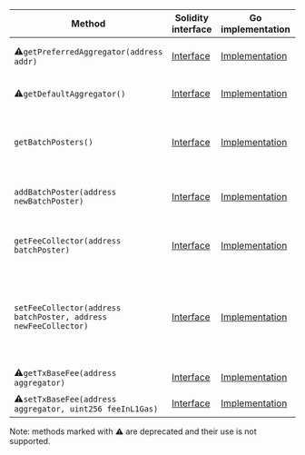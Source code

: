 <table>
  <thead>
    <tr>
      <th>Method</th>
      <th>Solidity interface</th>
      <th>Go implementation</th>
      <th>Description</th>
    </tr>
  </thead>
  <tbody>
    <tr>
      <td>
        ⚠️<code>getPreferredAggregator(address addr)</code>
      </td>
      <td>
        <a
          href="https://github.com/OffchainLabs/nitro-contracts/blob/1cab72ff3dfcfe06ceed371a9db7a54a527e3bfb/src/precompiles/ArbAggregator.sol#L14"
          target="_blank"
        >
          Interface
        </a>
      </td>
      <td>
        <a
          href="https://github.com/OffchainLabs/nitro/blob/v2.3.3/precompiles/ArbAggregator.go#L24"
          target="_blank"
        >
          Implementation
        </a>
      </td>
      <td>Deprecated: Do not use this method.</td>
    </tr>
    <tr>
      <td>
        ⚠️<code>getDefaultAggregator()</code>
      </td>
      <td>
        <a
          href="https://github.com/OffchainLabs/nitro-contracts/blob/1cab72ff3dfcfe06ceed371a9db7a54a527e3bfb/src/precompiles/ArbAggregator.sol#L18"
          target="_blank"
        >
          Interface
        </a>
      </td>
      <td>
        <a
          href="https://github.com/OffchainLabs/nitro/blob/v2.3.3/precompiles/ArbAggregator.go#L30"
          target="_blank"
        >
          Implementation
        </a>
      </td>
      <td>Deprecated: Do not use this method.</td>
    </tr>
    <tr>
      <td>
        <code>getBatchPosters()</code>
      </td>
      <td>
        <a
          href="https://github.com/OffchainLabs/nitro-contracts/blob/1cab72ff3dfcfe06ceed371a9db7a54a527e3bfb/src/precompiles/ArbAggregator.sol#L22"
          target="_blank"
        >
          Interface
        </a>
      </td>
      <td>
        <a
          href="https://github.com/OffchainLabs/nitro/blob/v2.3.3/precompiles/ArbAggregator.go#L35"
          target="_blank"
        >
          Implementation
        </a>
      </td>
      <td>GetBatchPosters gets the addresses of all current batch posters</td>
    </tr>
    <tr>
      <td>
        <code>addBatchPoster(address newBatchPoster)</code>
      </td>
      <td>
        <a
          href="https://github.com/OffchainLabs/nitro-contracts/blob/1cab72ff3dfcfe06ceed371a9db7a54a527e3bfb/src/precompiles/ArbAggregator.sol#L27"
          target="_blank"
        >
          Interface
        </a>
      </td>
      <td>
        <a
          href="https://github.com/OffchainLabs/nitro/blob/v2.3.3/precompiles/ArbAggregator.go#L39"
          target="_blank"
        >
          Implementation
        </a>
      </td>
      <td>Adds newBatchPoster as a batch poster</td>
    </tr>
    <tr>
      <td>
        <code>getFeeCollector(address batchPoster)</code>
      </td>
      <td>
        <a
          href="https://github.com/OffchainLabs/nitro-contracts/blob/1cab72ff3dfcfe06ceed371a9db7a54a527e3bfb/src/precompiles/ArbAggregator.sol#L32"
          target="_blank"
        >
          Interface
        </a>
      </td>
      <td>
        <a
          href="https://github.com/OffchainLabs/nitro/blob/v2.3.3/precompiles/ArbAggregator.go#L62"
          target="_blank"
        >
          Implementation
        </a>
      </td>
      <td>GetFeeCollector gets a batch poster's fee collector</td>
    </tr>
    <tr>
      <td>
        <code>setFeeCollector(address batchPoster, address newFeeCollector)</code>
      </td>
      <td>
        <a
          href="https://github.com/OffchainLabs/nitro-contracts/blob/1cab72ff3dfcfe06ceed371a9db7a54a527e3bfb/src/precompiles/ArbAggregator.sol#L38"
          target="_blank"
        >
          Interface
        </a>
      </td>
      <td>
        <a
          href="https://github.com/OffchainLabs/nitro/blob/v2.3.3/precompiles/ArbAggregator.go#L71"
          target="_blank"
        >
          Implementation
        </a>
      </td>
      <td>
        SetFeeCollector sets a batch poster's fee collector (caller must be the batch poster, its
        fee collector, or an owner)
      </td>
    </tr>
    <tr>
      <td>
        ⚠️<code>getTxBaseFee(address aggregator)</code>
      </td>
      <td>
        <a
          href="https://github.com/OffchainLabs/nitro-contracts/blob/1cab72ff3dfcfe06ceed371a9db7a54a527e3bfb/src/precompiles/ArbAggregator.sol#L43"
          target="_blank"
        >
          Interface
        </a>
      </td>
      <td>
        <a
          href="https://github.com/OffchainLabs/nitro/blob/v2.3.3/precompiles/ArbAggregator.go#L93"
          target="_blank"
        >
          Implementation
        </a>
      </td>
      <td>Deprecated: returns 0</td>
    </tr>
    <tr>
      <td>
        ⚠️<code>setTxBaseFee(address aggregator, uint256 feeInL1Gas)</code>
      </td>
      <td>
        <a
          href="https://github.com/OffchainLabs/nitro-contracts/blob/1cab72ff3dfcfe06ceed371a9db7a54a527e3bfb/src/precompiles/ArbAggregator.sol#L51"
          target="_blank"
        >
          Interface
        </a>
      </td>
      <td>
        <a
          href="https://github.com/OffchainLabs/nitro/blob/v2.3.3/precompiles/ArbAggregator.go#L99"
          target="_blank"
        >
          Implementation
        </a>
      </td>
      <td>Deprecated: does nothing</td>
    </tr>
  </tbody>
</table>
<p>Note: methods marked with ⚠️ are deprecated and their use is not supported.</p>

